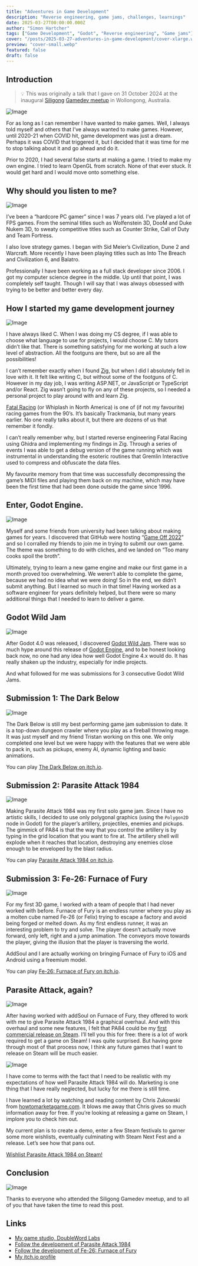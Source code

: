 ```yaml
---
title: "Adventures in Game Development"
description: "Reverse engineering, game jams, challenges, learnings"
date: 2025-03-27T00:00:00.000Z
author: "Simon Hartcher"
tags: ["Game Development", "Godot", "Reverse engineering", "Game jams"]
cover: "/posts/2025-03-27-adventures-in-game-development/cover-xlarge.webp"
preview: "cover-small.webp"
featured: false
draft: false
---
```



## Introduction


> 💡 This was originally a talk that I gave on 31 October 2024 at the inaugural [Siligong](https://www.siligongvalley.com/) [Gamedev meetup](https://www.meetup.com/siligongvalley/events/303657015/?eventOrigin=group_events_list) in Wollongong, Australia.


<Image src={img_1c38e298_d106_8037_9fb1_def62b09b64b_xlarge} alt="Image" />



For as long as I can remember I have wanted to make games. Well, I always told myself and others that I’ve always wanted to make games. However, until 2020-21 when COVID hit, game development was just a dream. Perhaps it was COVID that triggered it, but I decided that it was time for me to stop talking about it and go ahead and do it.


Prior to 2020, I had several false starts at making a game. I tried to make my own engine. I tried to learn OpenGL from scratch. None of that ever stuck. It would get hard and I would move onto something else.


## Why should you listen to me?


<Image src={img_1c38e298_d106_806a_bf8e_e46bbfee898d_xlarge} alt="Image" />



I’ve been a “hardcore PC gamer” since I was 7 years old. I’ve played a lot of FPS games. From the seminal titles such as Wolfenstein 3D, DooM and Duke Nukem 3D, to sweaty competitive titles such as Counter Strike, Call of Duty and Team Fortress.


I also love strategy games. I began with Sid Meier’s Civilization, Dune 2 and Warcraft. More recently I have been playing titles such as Into The Breach and Civilization 6, and Balatro.


Professionally I have been working as a full stack developer since 2006. I got my computer science degree in the middle. Up until that point, I was completely self taught. Though I will say that I was always obsessed with trying to be better and better every day.


## How I started my game development journey


<Image src={img_1c38e298_d106_80f8_bcf5_cb4f5c280a48_xlarge} alt="Image" />



I have always liked C. When I was doing my CS degree, if I was able to choose what language to use for projects, I would choose C. My tutors didn’t like that. There is something satisfying for me working at such a low level of abstraction. All the footguns are there, but so are all the possibilities!


I can’t remember exactly when I found [Zig](https://ziglang.org/), but when I did I absolutely fell in love with it. It felt like writing C, but without some of the footguns of C. However in my day job, I was writing ASP.NET, or JavaScript or TypeScript and/or React. Zig wasn’t going to fly on any of these projects, so I needed a personal project to play around with and learn Zig.


[Fatal Racing](https://en.wikipedia.org/wiki/Fatal_Racing) (or Whiplash in North America) is one of (if not my favourite) racing games from the 90’s. It’s basically Trackmania, but many years earlier. No one really talks about it, but there are dozens of us that remember it fondly.


I can’t really remember why, but I started reverse engineering Fatal Racing using Ghidra and implementing my findings in Zig. Through a series of events I was able to get a debug version of the game running which was instrumental in understanding the esoteric routines that Gremlin Interactive used to compress and obfuscate the data files.


My favourite memory from that time was successfully decompressing the game’s MIDI files and playing them back on my machine, which may have been the first time that had been done outside the game since 1996.


## Enter, Godot Engine.


<Image src={img_1c38e298_d106_808a_815a_ffcf9087173f_xlarge} alt="Image" />



Myself and some friends from university had been talking about making games for years. I discovered that GitHub were hosting “[Game Off 2022](https://itch.io/jam/game-off-2022)” and so I corralled my friends to join me in trying to submit our own game. The theme was something to do with cliches, and we landed on “Too many cooks spoil the broth”.


Ultimately, trying to learn a new game engine and make our first game in a month proved too overwhelming. We weren’t able to complete the game, because we had no idea what we were doing! So in the end, we didn’t submit anything. But I learned so much in that time! Having worked as a software engineer for years definitely helped, but there were so many additional things that I needed to learn to deliver a game.


## Godot Wild Jam


<Image src={img_1c38e298_d106_80d1_91a5_d1bbc2d944cf_xlarge} alt="Image" />



After Godot 4.0 was released, I discovered [Godot Wild Jam](https://godotwildjam.com/). There was so much hype around this release of [Godot Engine](https://godotengine.org/), and to be honest looking back now, no one had any idea how well Godot Engine 4.x would do. It has really shaken up the industry, especially for indie projects.


And what followed for me was submissions for 3 consecutive Godot Wild Jams.


## Submission 1: The Dark Below


<Image src={img_1c38e298_d106_8054_a711_f838a829422e_xlarge} alt="Image" />



The Dark Below is still my best performing game jam submission to date. It is a top-down dungeon crawler where you play as a fireball throwing mage. It was just myself and my friend Tristan working on this one. We only completed one level but we were happy with the features that we were able to pack in, such as pickups, enemy AI, dynamic lighting and basic animations.


You can play [The Dark Below on itch.io](https://doubleword-labs.itch.io/the-dark-below).


## Submission 2: Parasite Attack 1984


<Image src={img_1c38e298_d106_8083_90cb_e1ba3229b405_xlarge} alt="Image" />



Making Parasite Attack 1984 was my first solo game jam. Since I have no artistic skills, I decided to use only polygonal graphics (using the `Polygon2D` node in Godot) for the player’s artillery, projectiles, enemies and pickups. The gimmick of PA84 is that the way that you control the artillery is by typing in the grid location that you want to fire at. The artillery shell will explode when it reaches that location, destroying any enemies close enough to be enveloped by the blast radius.


You can play [Parasite Attack 1984 on itch.io](https://doubleword-labs.itch.io/parasite-attack-1984).


## Submission 3: Fe-26: Furnace of Fury


<Image src={img_1c38e298_d106_80bc_8b1e_fb5d333ae533_xlarge} alt="Image" />



For my first 3D game, I worked with a team of people that I had never worked with before. Furnace of Fury is an endless runner where you play as a molten cube named Fe-26 (or Felix) trying to escape a factory and avoid being forged or melted down. As my first endless runner, it was an interesting problem to try and solve. The player doesn’t actually move forward, only left, right and a jump animation. The conveyors move towards the player, giving the illusion that the player is traversing the world.


AddSoul and I are actually working on bringing Furnace of Fury to iOS and Android using a freemium model.


You can play [Fe-26: Furnace of Fury on itch.io](https://doubleword-labs.itch.io/fe-26).


## Parasite Attack, again?


<Image src={img_1c38e298_d106_80af_8fb4_c8e05d983627_xlarge} alt="Image" />



After having worked with addSoul on Furnace of Fury, they offered to work with me to give Parasite Attack 1984 a graphical overhaul. And with this overhaul and some new features, I felt that PA84 could be my [first commercial release on Steam](https://store.steampowered.com/app/3245960/Parasite_Attack_1984/). I’ll tell you this for free: there is a lot of work required to get a game on Steam! I was quite surprised. But having gone through most of that process now, I think any future games that I want to release on Steam will be much easier.


<Image src={img_1c38e298_d106_8040_863c_dc6309c17f91_xlarge} alt="Image" />



I have come to terms with the fact that I need to be realistic with my expectations of how well Parasite Attack 1984 will do. Marketing is one thing that I have really neglected, but lucky for me there is still time.


I have learned a lot by watching and reading content by Chris Zukowski from [howtomarketagame.com](http://howtomarketagame.com/). It blows me away that Chris gives so much information away for free. If you’re looking at releasing a game on Steam, I implore you to check him out.


My current plan is to create a demo, enter a few Steam festivals to garner some more wishlists, eventually culminating with Steam Next Fest and a release. Let’s see how that pans out.


[Wishlist Parasite Attack 1984 on Steam!](https://store.steampowered.com/app/3245960/Parasite_Attack_1984/)


## Conclusion


<Image src={img_1c38e298_d106_803f_90a0_c9334e08a796_xlarge} alt="Image" />



Thanks to everyone who attended the Siligong Gamedev meetup, and to all of you that have taken the time to read this post.


## Links

- [My game studio, DoubleWord Labs](https://doublewordlabs.com/)
- [Follow the development of Parasite Attack 1984](https://doublewordlabs.com/games/parasite-attack-1984/subscribe/)
- [Follow the development of Fe-26: Furnace of Fury](https://doublewordlabs.com/games/fe26-furnace-of-fury/subscribe/)
- [My itch.io profile](https://doubleword-labs.itch.io/)

